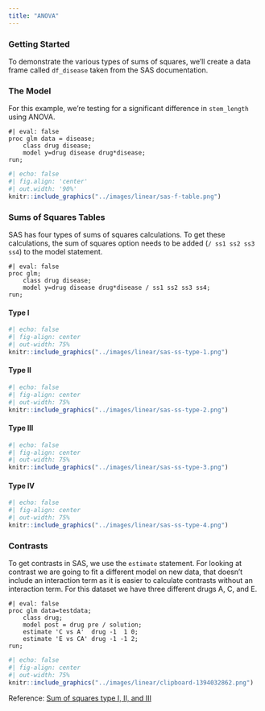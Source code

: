```yaml
---
title: "ANOVA"
---
```


### **Getting Started**

To demonstrate the various types of sums of squares, we'll create a data frame called `df_disease` taken from the SAS documentation.

### The Model {.unnumbered}

For this example, we're testing for a significant difference in `stem_length` using ANOVA.

```sas
#| eval: false
proc glm data = disease;
    class drug disease;
    model y=drug disease drug*disease;
run;
```

```r
#| echo: false
#| fig.align: 'center'
#| out.width: '90%'
knitr::include_graphics("../images/linear/sas-f-table.png")
```

### Sums of Squares Tables {.unnumbered}

SAS has four types of sums of squares calculations. To get these calculations, the sum of squares option needs to be added (`/ ss1 ss2 ss3 ss4`) to the model statement.

```sas
#| eval: false
proc glm;
    class drug disease;
    model y=drug disease drug*disease / ss1 ss2 ss3 ss4;
run;
```

#### Type I

```r
#| echo: false
#| fig-align: center
#| out-width: 75%
knitr::include_graphics("../images/linear/sas-ss-type-1.png")
```

#### Type II {.unnumbered}

```r
#| echo: false
#| fig-align: center
#| out-width: 75%
knitr::include_graphics("../images/linear/sas-ss-type-2.png")
```

#### Type III {.unnumbered}

```r
#| echo: false
#| fig-align: center
#| out-width: 75%
knitr::include_graphics("../images/linear/sas-ss-type-3.png")
```

#### Type IV {.unnumbered}

```r
#| echo: false
#| fig-align: center
#| out-width: 75%
knitr::include_graphics("../images/linear/sas-ss-type-4.png")
```

### Contrasts {.unnumbered}

To get contrasts in SAS, we use the `estimate` statement. For looking at contrast we are going to fit a different model on new data, that doesn't include an interaction term as it is easier to calculate contrasts without an interaction term. For this dataset we have three different drugs A, C, and E.

```sas
#| eval: false
proc glm data=testdata;
    class drug;
    model post = drug pre / solution;
    estimate 'C vs A'  drug -1  1 0;
    estimate 'E vs CA' drug -1 -1 2;
run;
```

```r
#| echo: false
#| fig-align: center
#| out-width: 75%
knitr::include_graphics("../images/linear/clipboard-1394032862.png")
```

Reference: [Sum of squares type I, II, and III](http://dwoll.de/rexrepos/posts/anovaSStypes.html)
